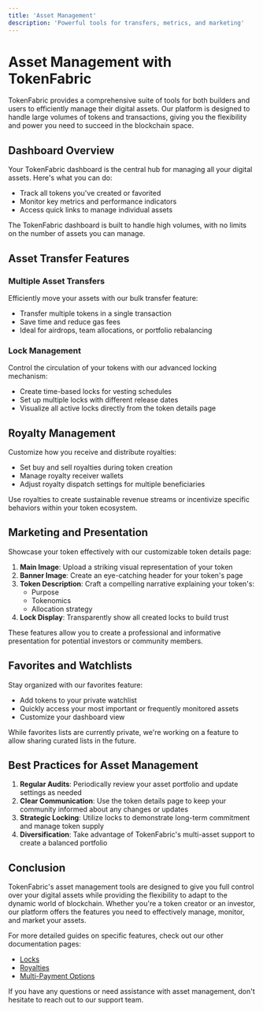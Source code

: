 ---
title: 'Asset Management'
description: 'Powerful tools for transfers, metrics, and marketing'
---

# Asset Management with TokenFabric

TokenFabric provides a comprehensive suite of tools for both builders and users to efficiently manage their digital assets. Our platform is designed to handle large volumes of tokens and transactions, giving you the flexibility and power you need to succeed in the blockchain space.

## Dashboard Overview

Your TokenFabric dashboard is the central hub for managing all your digital assets. Here's what you can do:

- Track all tokens you've created or favorited
- Monitor key metrics and performance indicators
- Access quick links to manage individual assets

<Note>
The TokenFabric dashboard is built to handle high volumes, with no limits on the number of assets you can manage.
</Note>

## Asset Transfer Features

### Multiple Asset Transfers

Efficiently move your assets with our bulk transfer feature:

- Transfer multiple tokens in a single transaction
- Save time and reduce gas fees
- Ideal for airdrops, team allocations, or portfolio rebalancing

### Lock Management

Control the circulation of your tokens with our advanced locking mechanism:

- Create time-based locks for vesting schedules
- Set up multiple locks with different release dates
- Visualize all active locks directly from the token details page

## Royalty Management

Customize how you receive and distribute royalties:

- Set buy and sell royalties during token creation
- Manage royalty receiver wallets
- Adjust royalty dispatch settings for multiple beneficiaries

<Tip>
Use royalties to create sustainable revenue streams or incentivize specific behaviors within your token ecosystem.
</Tip>

## Marketing and Presentation

Showcase your token effectively with our customizable token details page:

1. **Main Image**: Upload a striking visual representation of your token
2. **Banner Image**: Create an eye-catching header for your token's page
3. **Token Description**: Craft a compelling narrative explaining your token's:
   - Purpose
   - Tokenomics
   - Allocation strategy
4. **Lock Display**: Transparently show all created locks to build trust

These features allow you to create a professional and informative presentation for potential investors or community members.

## Favorites and Watchlists

Stay organized with our favorites feature:

- Add tokens to your private watchlist
- Quickly access your most important or frequently monitored assets
- Customize your dashboard view

<Note>
While favorites lists are currently private, we're working on a feature to allow sharing curated lists in the future.
</Note>

## Best Practices for Asset Management

1. **Regular Audits**: Periodically review your asset portfolio and update settings as needed
2. **Clear Communication**: Use the token details page to keep your community informed about any changes or updates
3. **Strategic Locking**: Utilize locks to demonstrate long-term commitment and manage token supply
4. **Diversification**: Take advantage of TokenFabric's multi-asset support to create a balanced portfolio

## Conclusion

TokenFabric's asset management tools are designed to give you full control over your digital assets while providing the flexibility to adapt to the dynamic world of blockchain. Whether you're a token creator or an investor, our platform offers the features you need to effectively manage, monitor, and market your assets.

For more detailed guides on specific features, check out our other documentation pages:

- [Locks](/documentation/essentials/locks)
- [Royalties](/documentation/essentials/royalties)
- [Multi-Payment Options](/documentation/essentials/multi-payment)

If you have any questions or need assistance with asset management, don't hesitate to reach out to our support team.
